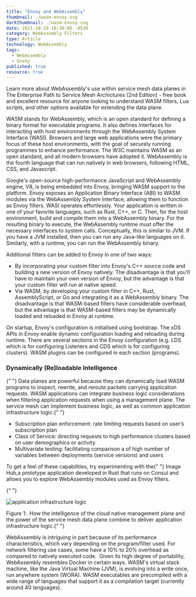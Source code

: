 ```yaml
---
title: "Envoy and WebAssembly"
thumbnail: ./wasm-envoy.svg
darkthumbnail: ./wasm-envoy.svg
date: 2021-10-29 10:30:05 -0530
category: WebAssembly Filters
type: Article
technology: WebAssembly
tags:
  - WebAssembly
  - Envoy
published: true
resource: true
---
```



<ResourcesWrapper>
  <div className="intro">
    <p>Learn more about WebAssembly's use within service mesh data planes in <Link className="blog" to="/learn/service-mesh-books/the-enterprise-path-to-service-mesh-architectures-2nd-edition">The Enterprise Path to Service Mesh Archictures (2nd Edition)</Link> -  free book and excellent resource for anyone looking to understand WASM filters, Lua scripts, and other options available for extending the data plane.</p>
  </div>

<p>
  WASM stands for WebAssembly, which is an open standard for defining a binary format for executable
  programs. It also defines Interfaces for interacting with host environments through the
  WebAssembly System Interface (WASI). Browsers and large web applications were the primary focus of
  these host environments, with the goal of securely running programmes to enhance performance. The
  W3C maintains WASM as an open standard, and all modern browsers have adopted it. WebAssembly is
  the fourth language that can run natively in web browsers, following HTML, CSS, and Javascript.
</p>

<p>
  Google's open-source high-performance JavaScript and WebAssembly engine, V8, is being embedded
  into Envoy, bringing WASM support to the platform. Envoy exposes an Application Binary Interface
  (ABI) to WASM modules via the WebAssembly System Interface, allowing them to function as Envoy
  filters. WASI operates effortlessly. Your application is written in one of your favorite
  languages, such as Rust, C++, or C. Then, for the host environment, build and compile them into a
  WebAssembly binary. For the resulting binary to execute, the WebAssembly runtime must offer the
  necessary interfaces to system calls. Conceptually, this is similar to JVM. If you have a JVM
  installed, then you can run any Java-like languages on it. Similarly, with a runtime, you can run
  the WebAssembly binary.
</p>

<p>
  Additional filters can be added to Envoy in one of two ways:
  <ul>
    <li>
      By incorporating your custom filter into Envoy's C++ source code and building a new version of
      Envoy natively. The disadvantage is that you'll have to maintain your own version of Envoy,
      but the advantage is that your custom filter will run at native speed.
    </li>
    <li>
      Via WASM, by developing your custom filter in C++, Rust, AssemblyScript, or Go and integrating
      it as a WebAssembly binary. The disadvantage is that WASM-based filters have considerable
      overhead, but the advantage is that WASM-based filters may be dynamically loaded and reloaded
      in Envoy at runtime.
    </li>
  </ul>
</p>

<p>
  On startup, Envoy's configuration is initialised using bootstrap. The xDS APIs in Envoy
  enable dynamic configuration loading and reloading during runtime. There are several sections in
  the Envoy configuration (e.g. LDS which is for configuring Listeners and CDS which is for
  configuring clusters). WASM plugins can be configured in each section (programs).
</p>

<h3>Dynamically (Re)loadable Intelligence</h3>
<p>
  {" "}
  Data planes are powerful because they can dynamically load WASM programs to inspect, rewrite, and
  reroute packets carrying application requests. WASM applications can integrate business logic
  considerations when filtering application requests when using a management plane. The service mesh
  can implement business logic, as well as common application infrastructure logic:{" "}
</p>
<ul>
  <li>Subscription plan enforcement: rate limiting requests based on user’s subscription plan</li>
  <li>
    Class of Service: directing requests to high performance clusters based on user demographics or
    activity
  </li>
  <li>
    Multivariate testing: facilitating comparison a of high number of variables between deployments
    (service versions) and users
  </li>
</ul>
<div class="fact">
  <p>
    To get a feel of these capabilities, try experimenting with the{" "}
    <Link to="/projects/image-hub">Image Hub</Link>,a prototype application developed in Rust that
    runs on Consul and allows you to explore WebAssembly modules used as Envoy filters.
  </p>
</div>

{" "}

<div className="center">
  <img src={Infrastructure} align="center" alt="application infrastructure logic" />
  <p>
    Figure 1:. How the intelligence of the cloud native management plane and the power of the
    service mesh data plane combine to deliver application infrastructure logic.{" "}
  </p>
</div>

<p>
  WebAssembly is intriguing in part because of its performance characteristics, which vary depending
  on the program/filter used. For network filtering use cases, some have a 10% to 20% overhead as
  compared to natively executed code.  Given its high degree of portability, WebAssembly resembles
  Docker in certain ways. WASM's virtual stack machine, like the Java Virtual Machine (JVM), is
  evolving into a write once, run anywhere system (WORA). WASM executables are precompiled with a
  wide range of languages that support it as a compilation target (currently around 40 languages).
</p>

</ResourcesWrapper>

